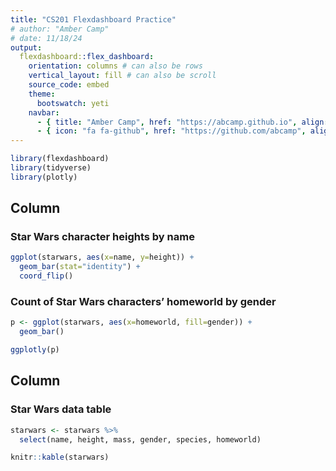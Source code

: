 ```yaml
---
title: "CS201 Flexdashboard Practice"
# author: "Amber Camp"
# date: 11/18/24
output: 
  flexdashboard::flex_dashboard:
    orientation: columns # can also be rows
    vertical_layout: fill # can also be scroll
    source_code: embed
    theme:
      bootswatch: yeti
    navbar:
      - { title: "Amber Camp", href: "https://abcamp.github.io", align: right }
      - { icon: "fa fa-github", href: "https://github.com/abcamp", align: right, target: blank }
---
```


```r
library(flexdashboard)
library(tidyverse)
library(plotly)
```


Column {data-width=350}
-----------------------------------------------------------------------

### Star Wars character heights by name

```r
ggplot(starwars, aes(x=name, y=height)) +
  geom_bar(stat="identity") +
  coord_flip()
```

### Count of Star Wars characters' homeworld by gender

```r
p <- ggplot(starwars, aes(x=homeworld, fill=gender)) +
  geom_bar()

ggplotly(p)
```

Column {data-width=650}
-----------------------------------------------------------------------
### Star Wars data table

```r
starwars <- starwars %>% 
  select(name, height, mass, gender, species, homeworld)

knitr::kable(starwars)
```

